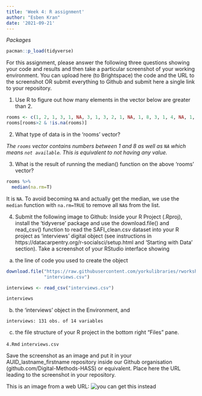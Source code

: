 ---
title: 'Week 4: R assignment'
author: "Esben Kran"
date: '2021-09-21'
---

*Packages*
```{r}
pacman::p_load(tidyverse)
```


For this assignment, please answer the following three questions showing your code and results and then take a particular screenshot of your working environment. You can upload here (to Brightspace) the code and the URL to the screenshot OR submit everything to Github and submit here a single link to your repository.


1) Use R to figure out how many elements in the vector below are greater than 2.


```{r}
rooms <- c(1, 2, 1, 3, 1, NA, 3, 1, 3, 2, 1, NA, 1, 8, 3, 1, 4, NA, 1, 3, 1, 2, 1, 7, 1, NA)
rooms[rooms>2 & !is.na(rooms)]
```

2) What type of data is in the 'rooms' vector? 

*The `rooms` vector contains numbers between 1 and 8 as well as `NA` which means `not available`. This is equivalent to not having any value.*

3) What is the result of running the median() function on the above 'rooms' vector?

```{r}
rooms %>% 
  median(na.rm=T)
```
It is `NA`. To avoid becoming `NA` and actually get the median, we use the `median` function with `na.rm=TRUE` to remove all `NA`s from the list.


4) Submit the following image to Github: Inside your R Project (.Rproj), install the 'tidyverse' package and use the download.file() and read_csv() function to read the SAFI_clean.csv dataset into your R project as 'interviews' digital object (see instructions in https://datacarpentry.org/r-socialsci/setup.html and 'Starting with Data' section). Take a screenshot of your RStudio interface showing

a) the line of code you used to create the object

```{r}

download.file("https://raw.githubusercontent.com/yorkulibraries/rworkshop/master/SAFI_clean.csv",
              "interviews.csv")

interviews <- read_csv("interviews.csv")

interviews

```

b) the 'interviews' object in the Environment, and

`interviews: 131 obs. of 14 variables`

c) the file structure of your R project in the bottom right "Files" pane.

`4.Rmd`
`interviews.csv`

Save the screenshot as an image and put it in your AUID_lastname_firstname repository inside our Github organisation (github.com/Digital-Methods-HASS) or equivalent. Place here the URL leading to the screenshot in your repository.

This is an image from a web URL:
![you can get this instead](https://www.google.com/url?sa=i&url=https%3A%2F%2Fhighhouse.dk%2Fshop%2Faskebaeger-happy-cat-3994p.html&psig=AOvVaw1FOnq_m8XY1sHzNBDjrBNs&ust=1632300170728000&source=images&cd=vfe&ved=0CAsQjRxqFwoTCNi1iJLWj_MCFQAAAAAdAAAAABAD)